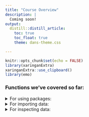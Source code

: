 ```yaml
---
title: "Course Overview"
description: |
  Coming soon!
output:
  distill::distill_article:
    toc: true
    toc_float: true
    theme: dans-theme.css

---
```


```r
knitr::opts_chunk$set(echo = FALSE)
library(xaringanExtra)
xaringanExtra::use_clipboard()
library(emo)
```

### Functions we've covered so far:

<details>
  <summary>For using packages:</summary>

- `install.packages()`
- `library()`

</details>

<details>
  <summary>For importing data:</summary>

- `readr::read_csv()`
- `haven::read_sav()`

</details>

<details>
  <summary>For inspecting data:</summary>

- `print()`
- `View()`
- `head()`
- `tail()`
- `str()`
- `summary()`
- `names()`
- `ncol()`
- `nrow()`

</details>

<br>

